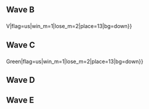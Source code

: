 {{DISPLAYTITLE:CEO 2017: ''Melee'' Singles Pools}}{{SetGame|melee}}
{{CEO 2017 Melee Tabs |This=2}}
==Wave B==
{{Box|start|padding=2em}}
==={{HiddenSort|B1}}===
{{GroupTableStart |Bracket B1|width=300px}}
{{GroupTableSlot|KPAN|flag=us|win_m=4|lose_m=0|place=1|bg=up|go={{advance|CEO/2017/Melee/Singles Bracket#Winners Bracket}}}}
{{GroupTableSlot|Eric|flag=us|win_m=6|lose_m=1|place=2|bg=stay|go={{advance|CEO/2017/Melee/Singles Bracket#Losers Bracket}}}}
{{GroupTableSlot|Ridz|flag=us|win_m=3|lose_m=1|place=2|bg=stay|go={{advance|CEO/2017/Melee/Singles Bracket#Losers Bracket}}}}
{{GroupTableSlot|Tawkos|flag=pr|win_m=4|lose_m=2|place=4|bg=down}}
{{GroupTableSlot|Animal Control|flag=us|win_m=2|lose_m=2|place=5|bg=down}}
{{GroupTableSlot|Enceladus|flag=us|win_m=2|lose_m=2|place=5|bg=down}}
{{GroupTableSlot|Carlito|flag=us|win_m=3|lose_m=2|place=7|bg=down}}
{{GroupTableSlot|Puppeh|flag=us|win_m=2|lose_m=2|place=7|bg=down}}
{{GroupTableSlot|GDP|flag=us|win_m=2|lose_m=2|place=9|bg=down}}
{{GroupTableSlot|Haydenite|flag=us|win_m=1|lose_m=2|place=9|bg=down}}
{{GroupTableSlot|hUrts|flag=us|win_m=1|lose_m=2|place=9|bg=down}}
{{GroupTableSlot|LethoLogica|flag=us|win_m=1|lose_m=2|place=9|bg=down}}
{{GroupTableSlot|Llama Juice|flag=us|win_m=1|lose_m=2|place=13|bg=down}}
{{GroupTableSlot|PNDA|flag=us|win_m=0|lose_m=2|place=13|bg=down}}
{{GroupTableSlot|BootEKing|flag=us|win_m=0|lose_m=2|place=13|bg=down}}
{{GroupTableSlot|Venom Turtle|flag=us|win_m=0|lose_m=2|place=13|bg=down}}
{{GroupTableSlot|Howdy|flag=us|win_m=0|lose_m=2|place=17|bg=down}}
{{GroupTableSlot|Gahtzu|flag=us|win_m=0|lose_m=2|place=17|bg=down}}
{{GroupTableEnd}}
{{Box|break|padding=2em}}

==={{HiddenSort|B2}}===
{{GroupTableStart |Bracket B2|width=300px}}
{{GroupTableSlot|Colbol|flag=us|win_m=4|lose_m=0|place=1|bg=up|go={{advance|CEO/2017/Melee/Singles Bracket#Winners Bracket}}}}
{{GroupTableSlot|StereoTypicalMexican|flag=us|win_m=4|lose_m=1|place=2|bg=stay|go={{advance|CEO/2017/Melee/Singles Bracket#Losers Bracket}}}}
{{GroupTableSlot|Swiftbass|flag=us|win_m=3|lose_m=1|place=2|bg=stay|go={{advance|CEO/2017/Melee/Singles Bracket#Losers Bracket}}}}
{{GroupTableSlot|SunshineStateFishing|flag=us|win_m=5|lose_m=2|place=4|bg=down}}
{{GroupTableSlot|SDeems|flag=us|win_m=3|lose_m=2|place=5|bg=down}}
{{GroupTableSlot|Prophet|flag=us|win_m=2|lose_m=2|place=5|bg=down}}
{{GroupTableSlot|BrawlMain|flag=us|win_m=2|lose_m=2|place=7|bg=down}}
{{GroupTableSlot|DarkGenex|flag=us|win_m=2|lose_m=2|place=7|bg=down}}
{{GroupTableSlot|DJ Buckshot|flag=|win_m=2|lose_m=2|place=9|bg=down}}
{{GroupTableSlot|Dope|flag=ca|win_m=2|lose_m=2|place=9|bg=down}}
{{GroupTableSlot|OZP|flag=us|win_m=1|lose_m=2|place=9|bg=down}}
{{GroupTableSlot|Infern0|flag=us|win_m=1|lose_m=2|place=9|bg=down}}
{{GroupTableSlot|482 {{!}} V|flag=us|win_m=1|lose_m=2|place=13|bg=down}}
{{GroupTableSlot|Sizzler|flag=us|win_m=0|lose_m=2|place=13|bg=down}}
{{GroupTableSlot|Voo|flag=us|win_m=0|lose_m=2|place=13|bg=down}}
{{GroupTableSlot|Joebags|flag=us|win_m=0|lose_m=2|place=13|bg=down}}
{{GroupTableSlot|M4rio6418|flag=us|win_m=0|lose_m=2|place=17|bg=down}}
{{GroupTableSlot|The Truth|flag=us|win_m=0|lose_m=2|place=17|bg=down}}
{{GroupTableEnd}}
{{Box|break|padding=2em}}

==={{HiddenSort|B3}}===
{{GroupTableStart |Bracket B3|width=300px}}
{{GroupTableSlot|Kaeon|flag=us|win_m=4|lose_m=0|place=1|bg=up|go={{advance|CEO/2017/Melee/Singles Bracket#Winners Bracket}}}}
{{GroupTableSlot|Saucytho|flag=us|win_m=4|lose_m=1|place=2|bg=stay|go={{advance|CEO/2017/Melee/Singles Bracket#Losers Bracket}}}}
{{GroupTableSlot|Drunksloth|flag=us|win_m=3|lose_m=1|place=2|bg=stay|go={{advance|CEO/2017/Melee/Singles Bracket#Losers Bracket}}}}
{{GroupTableSlot|StackDolla$|flag=us|win_m=3|lose_m=2|place=4|bg=down}}
{{GroupTableSlot|The Trashman|flag=us|win_m=4|lose_m=2|place=5|bg=down}}
{{GroupTableSlot|Snood|flag=us|win_m=3|lose_m=2|place=5|bg=down}}
{{GroupTableSlot|Big Eagle|flag=us|win_m=2|lose_m=2|place=7|bg=down}}
{{GroupTableSlot|Fate|flag=us|win_m=2|lose_m=2|place=7|bg=down}}
{{GroupTableSlot|Light|flag=us|win_m=2|lose_m=2|place=9|bg=down}}
{{GroupTableSlot|Nacho|flag=us|win_m=1|lose_m=2|place=9|bg=down}}
{{GroupTableSlot|Nojump|flag=us|win_m=1|lose_m=2|place=9|bg=down}}
{{GroupTableSlot|Kannerman|flag=us|win_m=1|lose_m=2|place=9|bg=down}}
{{GroupTableSlot|Sully|flag=us|win_m=1|lose_m=2|place=13|bg=down}}
{{GroupTableSlot|Lalzu|flag=gb|win_m=1|lose_m=2|place=13|bg=down}}
{{GroupTableSlot|Squidoo|flag=us|win_m=0|lose_m=2|place=13|bg=down}}
{{GroupTableSlot|Vaporwavedash|flag=us|win_m=0|lose_m=2|place=13|bg=down}}
{{GroupTableSlot|Diltune|flag=us|win_m=0|lose_m=2|place=17|bg=down}}
{{GroupTableSlot|JPin|flag=us|win_m=0|lose_m=2|place=17|bg=down}}
{{GroupTableEnd}}
{{Box|break|padding=2em}}

==={{HiddenSort|B4}}===
{{GroupTableStart |Bracket B4|width=300px}}
{{GroupTableSlot|Hungrybox|flag=us|win_m=4|lose_m=0|place=1|bg=up|go={{advance|CEO/2017/Melee/Singles Bracket#Winners Bracket}}}}
{{GroupTableSlot|Nino|flag=us|win_m=5|lose_m=1|place=2|bg=stay|go={{advance|CEO/2017/Melee/Singles Bracket#Losers Bracket}}}}
{{GroupTableSlot|Crim|flag=us|win_m=3|lose_m=1|place=2|bg=stay|go={{advance|CEO/2017/Melee/Singles Bracket#Losers Bracket}}}}
{{GroupTableSlot|Walmart Shoes|flag=us|win_m=4|lose_m=2|place=4|bg=down}}
{{GroupTableSlot|Silver|flag=us|win_m=2|lose_m=2|place=5|bg=down}}
{{GroupTableSlot|TA Wolf|flag=mx|win_m=2|lose_m=2|place=5|bg=down}}
{{GroupTableSlot|Flashburn 117|flag=us|win_m=3|lose_m=2|place=7|bg=down}}
{{GroupTableSlot|IDK|flag=us|win_m=2|lose_m=2|place=7|bg=down}}
{{GroupTableSlot|Perthro|flag=us|win_m=2|lose_m=2|place=9|bg=down}}
{{GroupTableSlot|Dawong|flag=bs|win_m=2|lose_m=2|place=9|bg=down}}
{{GroupTableSlot|Cheesecake|flag=us|win_m=2|lose_m=2|place=9|bg=down}}
{{GroupTableSlot|FendrickLamar|flag=us|win_m=1|lose_m=2|place=9|bg=down}}
{{GroupTableSlot|Kairos|flag=us|win_m=0|lose_m=2|place=13|bg=down}}
{{GroupTableSlot|T Wrecks|flag=us|win_m=0|lose_m=2|place=13|bg=down}}
{{GroupTableSlot|TeamGamer25|flag=|win_m=0|lose_m=2|place=13|bg=down}}
{{GroupTableSlot|Golly|flag=us|win_m=0|lose_m=2|place=13|bg=down}}
{{GroupTableSlot|SilentWah|flag=us|win_m=0|lose_m=2|place=17|bg=down}}
{{GroupTableSlot|Star99|flag=us|win_m=0|lose_m=2|place=17|bg=down}}
{{GroupTableEnd}}
{{Box|end}}

==Wave C==
{{Box|start|padding=2em}}
==={{HiddenSort|C1}}===
{{GroupTableStart |Bracket C1|width=300px}}
{{GroupTableSlot|Swedish Delight|flag=us|win_m=4|lose_m=0|place=1|bg=up|go={{advance|CEO/2017/Melee/Singles Bracket#Winners Bracket}}}}
{{GroupTableSlot|paintman|flag=us|win_m=4|lose_m=1|place=2|bg=stay|go={{advance|CEO/2017/Melee/Singles Bracket#Losers Bracket}}}}
{{GroupTableSlot|Barraca|flag=us|win_m=3|lose_m=1|place=2|bg=stay|go={{advance|CEO/2017/Melee/Singles Bracket#Losers Bracket}}}}
{{GroupTableSlot|Save|flag=us|win_m=3|lose_m=2|place=4|bg=down}}
{{GroupTableSlot|Ebag|flag=us|win_m=3|lose_m=2|place=5|bg=down}}
{{GroupTableSlot|Burr|flag=us|win_m=3|lose_m=2|place=5|bg=down}}
{{GroupTableSlot|St Shaden|flag=us|win_m=2|lose_m=2|place=7|bg=down}}
{{GroupTableSlot|WyLd|flag=us|win_m=2|lose_m=2|place=7|bg=down}}
{{GroupTableSlot|Anchor|flag=us|win_m=2|lose_m=2|place=9|bg=down}}
{{GroupTableSlot|Tacobear|flag=us|win_m=2|lose_m=2|place=9|bg=down}}
{{GroupTableSlot|PaPa2Cups|flag=us|win_m=2|lose_m=2|place=9|bg=down}}
{{GroupTableSlot|Narps|flag=us|win_m=1|lose_m=2|place=9|bg=down}}
{{GroupTableSlot|Racci|flag=us|win_m=1|lose_m=2|place=13|bg=down}}
{{GroupTableSlot|Bom|flag=us|win_m=0|lose_m=2|place=13|bg=down}}
{{GroupTableSlot|ThatOneGuy|flag=us|win_m=0|lose_m=2|place=13|bg=down}}
{{GroupTableSlot|OP_Warlock42|flag=|win_m=0|lose_m=2|place=13|bg=down}}
{{GroupTableSlot|LotusFlower|flag=us|win_m=0|lose_m=2|place=17|bg=down}}
{{GroupTableSlot|millsipan|flag=us|win_m=0|lose_m=2|place=17|bg=down}}
{{GroupTableEnd}}
{{Box|break|padding=2em}}

==={{HiddenSort|C2}}===
{{GroupTableStart |Bracket C2|width=300px}}
{{GroupTableSlot|S2J|flag=us|win_m=4|lose_m=0|place=1|bg=up|go={{advance|CEO/2017/Melee/Singles Bracket#Winners Bracket}}}}
{{GroupTableSlot|Lad|flag=us|win_m=4|lose_m=1|place=2|bg=stay|go={{advance|CEO/2017/Melee/Singles Bracket#Losers Bracket}}}}
{{GroupTableSlot|iluvcrispix|flag=us|win_m=3|lose_m=1|place=2|bg=stay|go={{advance|CEO/2017/Melee/Singles Bracket#Losers Bracket}}}}
{{GroupTableSlot|Sigh|flag=us|win_m=3|lose_m=2|place=4|bg=down}}
{{GroupTableSlot|Dre²|flag=us|win_m=3|lose_m=2|place=5|bg=down}}
{{GroupTableSlot|ADMJ|flag=us|win_m=3|lose_m=2|place=5|bg=down}}
{{GroupTableSlot|Pure|flag=us|win_m=2|lose_m=2|place=7|bg=down}}
{{GroupTableSlot|Jav1|flag=us|win_m=2|lose_m=2|place=7|bg=down}}
{{GroupTableSlot|DcR|flag=us|win_m=2|lose_m=2|place=9|bg=down}}
{{GroupTableSlot|Dr. Dre'|flag=us|win_m=2|lose_m=2|place=9|bg=down}}
{{GroupTableSlot|Raalts|flag=us|win_m=1|lose_m=2|place=9|bg=down}}
{{GroupTableSlot|Mugs|flag=us|win_m=1|lose_m=2|place=9|bg=down}}
{{GroupTableSlot|DOOM|flag=us|win_m=1|lose_m=2|place=13|bg=down}}
{{GroupTableSlot|pawN|flag=us|win_m=1|lose_m=2|place=13|bg=down}}
{{GroupTableSlot|Soup25|flag=us|win_m=0|lose_m=2|place=13|bg=down}}
{{GroupTableSlot|Lunar|flag=us|win_m=0|lose_m=2|place=13|bg=down}}
{{GroupTableSlot|SpecialSnowflake|flag=|win_m=0|lose_m=2|place=17|bg=down}}
{{GroupTableSlot|Weedgoku420|flag=us|win_m=0|lose_m=2|place=17|bg=down}}
{{GroupTableEnd}}
{{Box|break|padding=2em}}

==={{HiddenSort|C3}}===
{{GroupTableStart |Bracket C3|width=300px}}
{{GroupTableSlot|Axe|flag=us|win_m=4|lose_m=0|place=1|bg=up|go={{advance|CEO/2017/Melee/Singles Bracket#Winners Bracket}}}}
{{GroupTableSlot|UUAA|flag=us|win_m=4|lose_m=1|place=2|bg=stay|go={{advance|CEO/2017/Melee/Singles Bracket#Losers Bracket}}}}
{{GroupTableSlot|Crunch|flag=us|win_m=3|lose_m=1|place=2|bg=stay|go={{advance|CEO/2017/Melee/Singles Bracket#Losers Bracket}}}}
{{GroupTableSlot|Nameless Joe|flag=us|win_m=3|lose_m=2|place=4|bg=down}}
{{GroupTableSlot|Nice Climbers|flag=us|win_m=3|lose_m=2|place=5|bg=down}}
{{GroupTableSlot|Shin|flag=bs|win_m=3|lose_m=2|place=5|bg=down}}
{{GroupTableSlot|Swordply|flag=us|win_m=3|lose_m=2|place=7|bg=down}}
{{GroupTableSlot|Zayas|flag=us|win_m=2|lose_m=2|place=7|bg=down}}
{{GroupTableSlot|Nextile|flag=us|win_m=2|lose_m=2|place=9|bg=down}}
{{GroupTableSlot|Smooches|flag=us|win_m=1|lose_m=2|place=9|bg=down}}
{{GroupTableSlot|Mr Flag|flag=us|win_m=1|lose_m=2|place=9|bg=down}}
{{GroupTableSlot|Hex$|flag=us|win_m=1|lose_m=2|place=9|bg=down}}
{{GroupTableSlot|DBs {{!}} Green|flag=us|win_m=1|lose_m=2|place=13|bg=down}}
{{GroupTableSlot|Dandy|flag=|win_m=1|lose_m=2|place=13|bg=down}}
{{GroupTableSlot|Kiddo|flag=us|win_m=0|lose_m=2|place=13|bg=down}}
{{GroupTableSlot|Supa|flag=us|win_m=0|lose_m=2|place=13|bg=down}}
{{GroupTableSlot|RUBR|flag=us|win_m=0|lose_m=2|place=17|bg=down}}
{{GroupTableSlot|Athis|flag=us|win_m=0|lose_m=2|place=17|bg=down}}
{{GroupTableEnd}}
{{Box|break|padding=2em}}

==={{HiddenSort|C4}}===
{{GroupTableStart |Bracket C4|width=300px}}
{{GroupTableSlot|2saint|flag=us|win_m=4|lose_m=0|place=1|bg=up|go={{advance|CEO/2017/Melee/Singles Bracket#Winners Bracket}}}}
{{GroupTableSlot|Arakune|flag=us|win_m=4|lose_m=1|place=2|bg=stay|go={{advance|CEO/2017/Melee/Singles Bracket#Losers Bracket}}}}
{{GroupTableSlot|MrBeenReady|flag=us|win_m=3|lose_m=1|place=2|bg=stay|go={{advance|CEO/2017/Melee/Singles Bracket#Losers Bracket}}}}
{{GroupTableSlot|Agent|flag=us|win_m=5|lose_m=2|place=4|bg=down}}
{{GroupTableSlot|KT|flag=us|win_m=4|lose_m=2|place=5|bg=down}}
{{GroupTableSlot|Cyzs|flag=|win_m=2|lose_m=2|place=5|bg=down}}
{{GroupTableSlot|Shounenkel|flag=bs|win_m=2|lose_m=2|place=7|bg=down}}
{{GroupTableSlot|Sour_e|flag=us|win_m=2|lose_m=2|place=7|bg=down}}
{{GroupTableSlot|Frames|flag=us|win_m=1|lose_m=2|place=9|bg=down}}
{{GroupTableSlot|Burnt|flag=us|win_m=1|lose_m=2|place=9|bg=down}}
{{GroupTableSlot|Wiggler|flag=us|win_m=1|lose_m=2|place=9|bg=down}}
{{GroupTableSlot|MrLz|flag=us|win_m=1|lose_m=2|place=9|bg=down}}
{{GroupTableSlot|coribald|flag=us|win_m=1|lose_m=2|place=13|bg=down}}
{{GroupTableSlot|Xiivi|flag=us|win_m=1|lose_m=2|place=13|bg=down}}
{{GroupTableSlot|Egx^|flag=us|win_m=0|lose_m=2|place=13|bg=down}}
{{GroupTableSlot|Roy da boy|flag=us|win_m=0|lose_m=2|place=13|bg=down}}
{{GroupTableSlot|BrickTop|flag=us|win_m=0|lose_m=2|place=17|bg=down}}
{{GroupTableSlot|Woogles|flag=|win_m=0|lose_m=2|place=17|bg=down}}
{{GroupTableEnd}}
{{Box|end}}

==Wave D==
{{Box|start|padding=2em}}
==={{HiddenSort|D1}}===
{{GroupTableStart |Bracket D1|width=300px}}
{{GroupTableSlot|Wizzrobe|flag=us|win_m=4|lose_m=0|place=1|bg=up|go={{advance|CEO/2017/Melee/Singles Bracket#Winners Bracket}}}}
{{GroupTableSlot|SmashBob SquarePants|flag=us|win_m=4|lose_m=1|place=2|bg=stay|go={{advance|CEO/2017/Melee/Singles Bracket#Losers Bracket}}}}
{{GroupTableSlot|Stockholm Syndrome|flag=us|win_m=3|lose_m=1|place=2|bg=stay|go={{advance|CEO/2017/Melee/Singles Bracket#Losers Bracket}}}}
{{GroupTableSlot|Holy Warrior|flag=bs|win_m=4|lose_m=2|place=4|bg=down}}
{{GroupTableSlot|emilywaves|flag=us|win_m=3|lose_m=2|place=5|bg=down}}
{{GroupTableSlot|Gary|flag=us|win_m=2|lose_m=2|place=5|bg=down}}
{{GroupTableSlot|Tom|flag=|win_m=3|lose_m=2|place=7|bg=down}}
{{GroupTableSlot|Hoot|flag=us|win_m=2|lose_m=2|place=7|bg=down}}
{{GroupTableSlot|Nosebleed|flag=us|win_m=2|lose_m=2|place=9|bg=down}}
{{GroupTableSlot|PopeSeanPaul|flag=us|win_m=1|lose_m=2|place=9|bg=down}}
{{GroupTableSlot|baskerville|flag=us|win_m=1|lose_m=2|place=9|bg=down}}
{{GroupTableSlot|Seminole|flag=us|win_m=1|lose_m=2|place=9|bg=down}}
{{GroupTableSlot|Tater|flag=us|win_m=1|lose_m=2|place=13|bg=down}}
{{GroupTableSlot|Kauai|flag=|win_m=1|lose_m=2|place=13|bg=down}}
{{GroupTableSlot|CREED_|flag=us|win_m=0|lose_m=2|place=13|bg=down}}
{{GroupTableSlot|Amarula|flag=us|win_m=0|lose_m=2|place=13|bg=down}}
{{GroupTableSlot|V3|flag=us|win_m=0|lose_m=2|place=17|bg=down}}
{{GroupTableSlot|Raw|flag=us|win_m=0|lose_m=2|place=17|bg=down}}
{{GroupTableEnd}}
{{Box|break|padding=2em}}

==={{HiddenSort|D2}}===
{{GroupTableStart |Bracket D2|width=300px}}
{{GroupTableSlot|Plup|flag=us|win_m=4|lose_m=0|place=1|bg=up|go={{advance|CEO/2017/Melee/Singles Bracket#Winners Bracket}}}}
{{GroupTableSlot|Working Class Hero|flag=us|win_m=4|lose_m=1|place=2|bg=stay|go={{advance|CEO/2017/Melee/Singles Bracket#Losers Bracket}}}}
{{GroupTableSlot|NY Joey|flag=us|win_m=3|lose_m=1|place=2|bg=stay|go={{advance|CEO/2017/Melee/Singles Bracket#Losers Bracket}}}}
{{GroupTableSlot|Captain G|flag=us|win_m=3|lose_m=2|place=4|bg=down}}
{{GroupTableSlot|Zack|flag=us|win_m=4|lose_m=2|place=5|bg=down}}
{{GroupTableSlot|Juna|flag=us|win_m=3|lose_m=2|place=5|bg=down}}
{{GroupTableSlot|Watson-Chan|flag=us|win_m=3|lose_m=2|place=7|bg=down}}
{{GroupTableSlot|ultra|flag=us|win_m=2|lose_m=2|place=7|bg=down}}
{{GroupTableSlot|PileYields|flag=ca|win_m=2|lose_m=2|place=9|bg=down}}
{{GroupTableSlot|JjjLad|flag=us|win_m=2|lose_m=2|place=9|bg=down}}
{{GroupTableSlot|Smokin' Penelope|flag=us|win_m=1|lose_m=2|place=9|bg=down}}
{{GroupTableSlot|tortellini tyler|flag=us|win_m=1|lose_m=2|place=9|bg=down}}
{{GroupTableSlot|Nahr|flag=us|win_m=1|lose_m=2|place=13|bg=down}}
{{GroupTableSlot|The Chosen One|flag=us|win_m=1|lose_m=2|place=13|bg=down}}
{{GroupTableSlot|Soup|flag=us|win_m=0|lose_m=2|place=13|bg=down}}
{{GroupTableSlot|No Love|flag=us|win_m=0|lose_m=2|place=13|bg=down}}
{{GroupTableSlot|Shinespark|flag=us|win_m=0|lose_m=2|place=17|bg=down}}
{{GroupTableSlot|Independent|flag=us|win_m=0|lose_m=2|place=17|bg=down}}
{{GroupTableSlot|Brimiq|flag=us|win_m=0|lose_m=2|place=17|bg=down}}
{{GroupTableEnd}}
{{Box|break|padding=2em}}

==={{HiddenSort|D3}}===
{{GroupTableStart |Bracket D3|width=300px}}
{{GroupTableSlot|Captain Smuckers|flag=us|win_m=4|lose_m=0|place=1|bg=up|go={{advance|CEO/2017/Melee/Singles Bracket#Winners Bracket}}}}
{{GroupTableSlot|GreenDragonMaster|flag=us|win_m=4|lose_m=1|place=2|bg=stay|go={{advance|CEO/2017/Melee/Singles Bracket#Losers Bracket}}}}
{{GroupTableSlot|Flipsy|flag=us|win_m=3|lose_m=1|place=2|bg=stay|go={{advance|CEO/2017/Melee/Singles Bracket#Losers Bracket}}}}
{{GroupTableSlot|Pleb|flag=us|win_m=3|lose_m=2|place=4|bg=down}}
{{GroupTableSlot|Bacon|flag=us|win_m=4|lose_m=2|place=5|bg=down}}
{{GroupTableSlot|Shuckle|flag=us|win_m=3|lose_m=2|place=5|bg=down}}
{{GroupTableSlot|Sn41ls|flag=us|win_m=3|lose_m=2|place=7|bg=down}}
{{GroupTableSlot|CStick|flag=us|win_m=2|lose_m=2|place=7|bg=down}}
{{GroupTableSlot|What.|flag=us|win_m=2|lose_m=2|place=9|bg=down}}
{{GroupTableSlot|Wohlgey|flag=us|win_m=1|lose_m=2|place=9|bg=down}}
{{GroupTableSlot|SN34KZ|flag=us|win_m=1|lose_m=2|place=9|bg=down}}
{{GroupTableSlot|FRauDFish|flag=bs|win_m=1|lose_m=2|place=9|bg=down}}
{{GroupTableSlot|22 btw|flag=us|win_m=1|lose_m=2|place=13|bg=down}}
{{GroupTableSlot|fuzyll|flag=us|win_m=0|lose_m=2|place=13|bg=down}}
{{GroupTableSlot|Jay|flag=us|win_m=0|lose_m=2|place=13|bg=down}}
{{GroupTableSlot|Arconi|flag=us|win_m=0|lose_m=2|place=13|bg=down}}
{{GroupTableSlot|void|flag=us|win_m=0|lose_m=2|place=17|bg=down}}
{{GroupTableSlot|dLEARYous|flag=us|win_m=0|lose_m=2|place=17|bg=down}}
{{GroupTableEnd}}
{{Box|break|padding=2em}}

==={{HiddenSort|D4}}===
{{GroupTableStart |Bracket D4|width=300px}}
{{GroupTableSlot|Vro|flag=us|win_m=4|lose_m=0|place=1|bg=up|go={{advance|CEO/2017/Melee/Singles Bracket#Winners Bracket}}}}
{{GroupTableSlot|OC Mike the Franchise|flag=us|win_m=4|lose_m=1|place=2|bg=stay|go={{advance|CEO/2017/Melee/Singles Bracket#Losers Bracket}}}}
{{GroupTableSlot|NIX|flag=us|win_m=4|lose_m=1|place=2|bg=stay|go={{advance|CEO/2017/Melee/Singles Bracket#Losers Bracket}}}}
{{GroupTableSlot|Enigma|flag=us|win_m=3|lose_m=2|place=4|bg=down}}
{{GroupTableSlot|JosaRose|flag=pr|win_m=4|lose_m=2|place=5|bg=down}}
{{GroupTableSlot|Win by default (wbd)|flag=us|win_m=3|lose_m=2|place=5|bg=down}}
{{GroupTableSlot|Brewster|flag=us|win_m=3|lose_m=2|place=7|bg=down}}
{{GroupTableSlot|BiGViC340|flag=us|win_m=2|lose_m=2|place=7|bg=down}}
{{GroupTableSlot|N8|flag=us|win_m=2|lose_m=2|place=9|bg=down}}
{{GroupTableSlot|Gawb|flag=us|win_m=2|lose_m=2|place=9|bg=down}}
{{GroupTableSlot|SmashDad|flag=us|win_m=1|lose_m=2|place=9|bg=down}}
{{GroupTableSlot|Sickolas|flag=us|win_m=1|lose_m=2|place=9|bg=down}}
{{GroupTableSlot|Patrick|flag=us|win_m=1|lose_m=2|place=13|bg=down}}
{{GroupTableSlot|Micro|flag=us|win_m=0|lose_m=2|place=13|bg=down}}
{{GroupTableSlot|ChocoboJoe|flag=us|win_m=0|lose_m=2|place=13|bg=down}}
{{GroupTableSlot|Crush|flag=us|win_m=0|lose_m=2|place=13|bg=down}}
{{GroupTableSlot|help|flag=us|win_m=0|lose_m=2|place=17|bg=down}}
{{GroupTableSlot|Requis|flag=us|win_m=0|lose_m=2|place=17|bg=down}}
{{GroupTableSlot|Lumpy|flag=us|win_m=0|lose_m=2|place=17|bg=down}}
{{GroupTableEnd}}
{{Box|end}}

==Wave E==
{{Box|start|padding=2em}}
==={{HiddenSort|E1}}===
{{GroupTableStart |Bracket E1|width=300px}}
{{GroupTableSlot|DJ Nintendo|flag=us|win_m=4|lose_m=0|place=1|bg=up|go={{advance|CEO/2017/Melee/Singles Bracket#Winners Bracket}}}}
{{GroupTableSlot|Ben|flag=us|win_m=4|lose_m=1|place=2|bg=stay|go={{advance|CEO/2017/Melee/Singles Bracket#Losers Bracket}}}}
{{GroupTableSlot|Nightmare|flag=ca|win_m=3|lose_m=1|place=2|bg=stay|go={{advance|CEO/2017/Melee/Singles Bracket#Losers Bracket}}}}
{{GroupTableSlot|picofarad|flag=us|win_m=3|lose_m=2|place=4|bg=down}}
{{GroupTableSlot|Killua|flag=us|win_m=4|lose_m=2|place=5|bg=down}}
{{GroupTableSlot|WestBreezy|flag=us|win_m=4|lose_m=2|place=5|bg=down}}
{{GroupTableSlot|Afmbot|flag=us|win_m=2|lose_m=2|place=7|bg=down}}
{{GroupTableSlot|GILS|flag=us|win_m=2|lose_m=2|place=7|bg=down}}
{{GroupTableSlot|devManWalking|flag=us|win_m=2|lose_m=2|place=9|bg=down}}
{{GroupTableSlot|SilenceGhost|flag=us|win_m=1|lose_m=2|place=9|bg=down}}
{{GroupTableSlot|Babyface|flag=us|win_m=1|lose_m=2|place=9|bg=down}}
{{GroupTableSlot|ParadoxChris|flag=us|win_m=1|lose_m=2|place=9|bg=down}}
{{GroupTableSlot|A1-EX|flag=us|win_m=1|lose_m=2|place=13|bg=down}}
{{GroupTableSlot|Beachmaster|flag=us|win_m=0|lose_m=2|place=13|bg=down}}
{{GroupTableSlot|KAU|flag=us|win_m=0|lose_m=2|place=13|bg=down}}
{{GroupTableSlot|Raisin|flag=us|win_m=0|lose_m=2|place=13|bg=down}}
{{GroupTableSlot|Mojoa|flag=us|win_m=0|lose_m=2|place=17|bg=down}}
{{GroupTableSlot|$moothMcGroove|flag=us|win_m=0|lose_m=2|place=17|bg=down}}
{{GroupTableEnd}}
{{Box|break|padding=2em}}

==={{HiddenSort|E2}}===
{{GroupTableStart |Bracket E2|width=300px}}
{{GroupTableSlot|iBDW|flag=us|win_m=4|lose_m=0|place=1|bg=up|go={{advance|CEO/2017/Melee/Singles Bracket#Winners Bracket}}}}
{{GroupTableSlot|Abcool|flag=bs|win_m=6|lose_m=1|place=2|bg=stay|go={{advance|CEO/2017/Melee/Singles Bracket#Losers Bracket}}}}
{{GroupTableSlot|A Rookie|flag=us|win_m=3|lose_m=1|place=2|bg=stay|go={{advance|CEO/2017/Melee/Singles Bracket#Losers Bracket}}}}
{{GroupTableSlot|Rhan|flag=us|win_m=4|lose_m=2|place=4|bg=down}}
{{GroupTableSlot|Lotus|flag=ca|win_m=2|lose_m=2|place=5|bg=down}}
{{GroupTableSlot|RobbyK|flag=us|win_m=2|lose_m=2|place=5|bg=down}}
{{GroupTableSlot|K-Style|flag=us|win_m=3|lose_m=2|place=7|bg=down}}
{{GroupTableSlot|Dr. Phil|flag=us|win_m=2|lose_m=2|place=7|bg=down}}
{{GroupTableSlot|sodadude|flag=us|win_m=2|lose_m=2|place=9|bg=down}}
{{GroupTableSlot|Keenan|flag=us|win_m=1|lose_m=2|place=9|bg=down}}
{{GroupTableSlot|Seibrik|flag=us|win_m=1|lose_m=2|place=9|bg=down}}
{{GroupTableSlot|Mule|flag=us|win_m=1|lose_m=2|place=9|bg=down}}
{{GroupTableSlot|tru|flag=us|win_m=1|lose_m=2|place=13|bg=down}}
{{GroupTableSlot|Slow|flag=us|win_m=1|lose_m=2|place=13|bg=down}}
{{GroupTableSlot|KickSnax|flag=us|win_m=1|lose_m=2|place=13|bg=down}}
{{GroupTableSlot|Fire|flag=us|win_m=0|lose_m=2|place=13|bg=down}}
{{GroupTableSlot|GeneralRed|flag=us|win_m=0|lose_m=2|place=17|bg=down}}
{{GroupTableSlot|Arbeder128|flag=us|win_m=0|lose_m=2|place=17|bg=down}}
{{GroupTableSlot|WXY|flag=us|win_m=0|lose_m=2|place=17|bg=down}}
{{GroupTableEnd}}
{{Box|break|padding=2em}}

==={{HiddenSort|E3}}===
{{GroupTableStart |Bracket E3|width=300px}}
{{GroupTableSlot|Shroomed|flag=us|win_m=4|lose_m=0|place=1|bg=up|go={{advance|CEO/2017/Melee/Singles Bracket#Winners Bracket}}}}
{{GroupTableSlot|J|flag=us|win_m=4|lose_m=1|place=2|bg=stay|go={{advance|CEO/2017/Melee/Singles Bracket#Losers Bracket}}}}
{{GroupTableSlot|Derdian|flag=us|win_m=3|lose_m=1|place=2|bg=stay|go={{advance|CEO/2017/Melee/Singles Bracket#Losers Bracket}}}}
{{GroupTableSlot|SaltySailor69|flag=us|win_m=4|lose_m=2|place=4|bg=down}}
{{GroupTableSlot|Pinto|flag=|win_m=4|lose_m=2|place=5|bg=down}}
{{GroupTableSlot|NYA Housecat|flag=us|win_m=3|lose_m=2|place=5|bg=down}}
{{GroupTableSlot|motive|flag=us|win_m=2|lose_m=2|place=7|bg=down}}
{{GroupTableSlot|Mclovin|flag=us|win_m=2|lose_m=2|place=7|bg=down}}
{{GroupTableSlot|MalcoDaFalco|flag=us|win_m=2|lose_m=2|place=9|bg=down}}
{{GroupTableSlot|Minivan Kid|flag=us|win_m=2|lose_m=2|place=9|bg=down}}
{{GroupTableSlot|Naughtydogg|flag=us|win_m=1|lose_m=2|place=9|bg=down}}
{{GroupTableSlot|Sneak|flag=us|win_m=1|lose_m=2|place=9|bg=down}}
{{GroupTableSlot|Jon Carr|flag=us|win_m=1|lose_m=2|place=13|bg=down}}
{{GroupTableSlot|Bio|flag=|win_m=1|lose_m=2|place=13|bg=down}}
{{GroupTableSlot|crees|flag=us|win_m=0|lose_m=2|place=13|bg=down}}
{{GroupTableSlot|Yort|flag=us|win_m=0|lose_m=2|place=13|bg=down}}
{{GroupTableSlot|Dalco|flag=us|win_m=0|lose_m=2|place=17|bg=down}}
{{GroupTableSlot|Starburst|flag=|win_m=0|lose_m=2|place=17|bg=down}}
{{GroupTableSlot|Mr. Misfire|flag=gb|win_m=0|lose_m=2|place=17|bg=down}}
{{GroupTableEnd}}
{{Box|break|padding=2em}}

==={{HiddenSort|E4}}===
{{GroupTableStart |Bracket E4|width=300px}}
{{GroupTableSlot|King Momo|flag=us|win_m=4|lose_m=0|place=1|bg=up|go={{advance|CEO/2017/Melee/Singles Bracket#Winners Bracket}}}}
{{GroupTableSlot|Starlord|flag=us|win_m=4|lose_m=1|place=2|bg=stay|go={{advance|CEO/2017/Melee/Singles Bracket#Losers Bracket}}}}
{{GroupTableSlot|The Moon|flag=us|win_m=3|lose_m=1|place=2|bg=stay|go={{advance|CEO/2017/Melee/Singles Bracket#Losers Bracket}}}}
{{GroupTableSlot|Wevans|flag=us|win_m=3|lose_m=2|place=4|bg=down}}
{{GroupTableSlot|Dog|flag=us|win_m=4|lose_m=2|place=5|bg=down}}
{{GroupTableSlot|NotMe|flag=do|win_m=4|lose_m=2|place=5|bg=down}}
{{GroupTableSlot|Birdman|flag=us|win_m=3|lose_m=2|place=7|bg=down}}
{{GroupTableSlot|Ryan Sil|flag=us|win_m=2|lose_m=2|place=7|bg=down}}
{{GroupTableSlot|Pook|flag=us|win_m=2|lose_m=2|place=9|bg=down}}
{{GroupTableSlot|Ken34|flag=us|win_m=1|lose_m=2|place=9|bg=down}}
{{GroupTableSlot|demodairy|flag=us|win_m=1|lose_m=2|place=9|bg=down}}
{{GroupTableSlot|Syzygy|flag=us|win_m=1|lose_m=2|place=9|bg=down}}
{{GroupTableSlot|RedSmashed|flag=us|win_m=0|lose_m=2|place=13|bg=down}}
{{GroupTableSlot|Treetrunks|flag=us|win_m=0|lose_m=2|place=13|bg=down}}
{{GroupTableSlot|AtK!|flag=us|win_m=0|lose_m=2|place=13|bg=down}}
{{GroupTableSlot|Restova|flag=|win_m=0|lose_m=2|place=13|bg=down}}
{{GroupTableSlot|Jojo|flag=us|win_m=0|lose_m=2|place=17|bg=down}}
{{GroupTableSlot|ShinyVale47|flag=us|win_m=0|lose_m=2|place=17|bg=down}}
{{GroupTableEnd}}
{{Box|end}}
